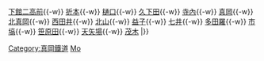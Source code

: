 {{鐵道路線
| 模板名稱 = 真岡線
| 名稱 = [[真岡鐵道]] [[真岡線]]
| 代表色  = #0463ff
| 背景顏色 = #FFFFFF
| 車站列表 = [[下館車站|下館]]{{-w}} [[下館二高前站|下館二高前]]{{-w}} [[折本站|折本]]{{-w}} [[樋口站 (茨城縣)|樋口]]{{-w}} [[久下田站|久下田]]{{-w}} [[寺內站|寺內]]{{-w}} [[真岡站|真岡]]{{-w}} [[北真岡站|北真岡]]{{-w}} [[西田井站|西田井]]{{-w}} [[北山站 (栃木縣)|北山]]{{-w}} [[益子站|益子]]{{-w}} [[七井站|七井]]{{-w}} [[多田羅站|多田羅]]{{-w}} [[市塙站|市塙]]{{-w}} [[笹原田站|笹原田]]{{-w}} [[天矢場站|天矢場]]{{-w}} [[茂木站|茂木]]
|}}<noinclude>
[[Category:真岡鐵道]]
[[Category:日本鐵路路線模板|Mo]]
</noinclude>
